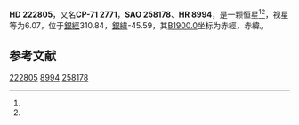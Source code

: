 {{Starbox begin
| name = HD 222805
}}
{{Starbox observe
| epoch = [[J2000.0|J2000.0]]
| constell = {{星座名待查}}<ref name=SIMBAD>{{cite web
 | url=http://simbad.u-strasbg.fr/simbad/sim-id?Ident=HR+8994
 | title =Pulsating variable Star
 | publisher=Centre de Données astronomiques de Strasbourg
 | work=SIMBAD
 | accessdate=2012-07-13}}</ref><ref name=DATA>{{cite web
 | url=http://vizier.u-strasbg.fr/viz-bin/VizieR-5?-out.add=.&-source=5050&-corr=PK=HR&-out.max=9999&HR=8994
 | title=VizieR Detailed Page
 | accessdate=2012-07-13
 | archive-date=2019-02-16
 | archive-url=https://web.archive.org/web/20190216103420/http://vizier.u-strasbg.fr/viz-bin/VizieR-5?-out.add=.&-source=5050&-corr=PK=HR&-out.max=9999&HR=8994
 | dead-url=no
 }}</ref>
| 星官 = 
| ra = {{RA|23|44|25.4}}<ref name=SIMBAD /><ref name=DATA />
| dec = {{DEC|-70|29|25}}<ref name=SIMBAD /><ref name=DATA />
| appmag_v = 6.07<ref name=SIMBAD /><ref name=DATA />
}}
{{Starbox character
| class = G8-K0IV<ref name=SIMBAD /><ref name=DATA />
| b-v = 0.91<ref name=SIMBAD /><ref name=DATA />
| u-b = 0.62<ref name=SIMBAD /><ref name=DATA />
| r-i = <ref name=SIMBAD /><ref name=DATA />
| variable = 
}}
{{Starbox astrometry
| radial_v = 0.62
| prop_mo_ra = 20
| parallax = 0.014
| p_error = 
}}
{{Starbox catalog
| names =CP-71 2771，[[SAO星表|SAO]] 258178，[[HD星表|HD]] 222805，[[HR星表|HR]] 8994}}
{{Starbox reference |Simbad=HR+8994}}
{{Starbox end}}

'''HD 222805'''，又名'''CP-71 2771'''，'''SAO 258178'''、'''HR 8994'''，是一颗恒星<ref name=SIMBAD /><ref name=DATA />，视星等为6.07，位于[[銀道座標系|銀經]]310.84，[[銀道座標系|銀緯]]-45.59，其[[B1900.0|B1900.0]]坐标为赤經{{RA|23|38|42.3}}，赤緯{{DEC|-71|-45.59|49}}。

== 参考文献 ==
{{reflist}}

{{star-stub}}

[[Category:HD和HDE天體|222805]]
[[Category:HR天體|8994]]
[[Category:SAO天體|258178]]